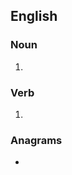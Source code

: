 ==English==

===Noun===
{{head|en|noun form}}

# {{plural of|en|squire}}

===Verb===
{{head|en|verb form}}

# {{en-third-person singular of|squire}}

===Anagrams===
* {{anagrams|en|a=eiqrssu|Squiers|risques|squiers}}